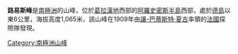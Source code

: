 {{unreferenced|time=2013-10-27T06:53:19+00:00}}
{{coord|67|15|S|67|30|W|source:GNIS|display=title}}

'''路易斯峰'''是[[南極洲|南極洲]]的山峰，位於[[葛拉漢地|葛拉漢地]]西部的[[阿羅史密斯半島|阿羅史密斯半島]]西部，處於[[德島|德島]]以東6公里，海拔高度1,065米，該山峰在1909年由[[讓-巴蒂斯特·夏古|讓-巴蒂斯特·夏古]]率領的[[法國|法國]]探險隊發現。

{{DEFAULTSORT:Lewis Peaks}}
[[Category:南極洲山峰|Category:南極洲山峰]]


{{LoubetCoast-geo-stub}}